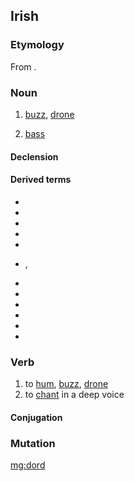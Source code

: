 ==Irish==

===Etymology===
From {{etyl|sga|ga}} {{m|sga|dord||buzzing, humming, droning, intoning}}.

===Noun===
{{ga-noun|g=m|doird|doird}}

# [[buzz]], [[drone]]
# {{label|ga|music}} [[bass]]

====Declension====
{{ga-decl-m1|d|ord|oird}}

====Derived terms====
{{der-top}}
* {{l|ga|dordfhocal|gloss=buzzword}}
* {{l|ga|dord figiúrtha|gloss=figured bass}}
* {{l|ga|dord-druma|gloss=bass drum}}
* {{l|ga|dordeochair|gloss=bass clef}}
* {{l|ga|dordghuth|gloss=bass voice}}
* {{l|ga|dordlíne}}, {{l|ga|líne an doird|gloss=bassline}}
{{der-mid}}
* {{l|ga|dordóir|gloss=bassist}}
* {{l|ga|dordveidhil|gloss=cello}}
* {{l|ga|dordveidhlín|gloss=bass fiddle}}
* {{l|ga|fo-dhord|gloss=subdued murmur; backbiting}}
* {{l|ga|fo-dhordaire|gloss=subwoofer}}
* {{l|ga|olldord|gloss=double bass, contrabass}}
{{der-bottom}}

===Verb===
{{ga-verb|pres=dordann|fut=dordfaidh|vn=dordadh|pp=dordta}}

# to [[hum]], [[buzz]], [[drone]]
# to [[chant]] in a deep voice

====Conjugation====
{{ga-conj-1a|d|or|d|broad}}

===Mutation===
{{ga mut cons|d|ord}}

[[mg:dord]]
